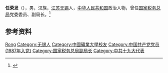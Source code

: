 '''任荣发'''（{{bd|1961年|10月||catIdx=Ren任}}），男，汉族，[[江苏|江苏]][[无锡|无锡]]人，[[中华人民共和国|中华人民共和国]]政治人物，曾任[[国家税务总局|国家税务总局]]党委委员、副局长。<ref>{{Cite web|title=任荣发|url=http://www.chinatax.gov.cn/chinatax/n810209/n810575/n2006975/index.html|accessdate=2020-12-16|work=国家税务总局|archive-date=2020-10-28|archive-url=https://web.archive.org/web/20201028231723/http://www.chinatax.gov.cn/chinatax/n810209/n810575/n2006975/index.html|dead-url=no}}</ref>

== 参考资料 ==
{{reflist}}

{{中国人物小作品}}
{{中华全国总工会第十六届执行委员会}}

{{Authority control}}
{{DEFAULTSORT:Ren任}}
[[Category:任姓|Rong]]
[[Category:无锡人|Category:无锡人]]
[[Category:中國礦業大學校友|Category:中國礦業大學校友]]
[[Category:中国共产党党员_(1987年入党)|Category:中国共产党党员 (1987年入党)]]
[[Category:国家税务总局副局长|Category:国家税务总局副局长]]
[[Category:中共十九大代表|Category:中共十九大代表]]